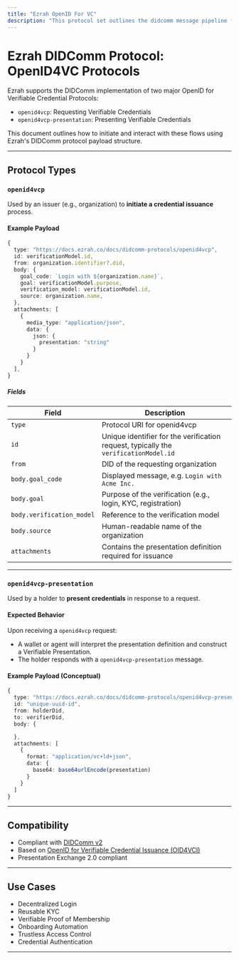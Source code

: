 ```yaml
---
title: "Ezrah OpenID For VC"
description: "This protocol set outlines the didcomm message pipeline for ezrah's implementation fo the openID4VCP protocol"
---
```


# Ezrah DIDComm Protocol: OpenID4VC Protocols

Ezrah supports the DIDComm implementation of two major OpenID for Verifiable Credential Protocols:

* `openid4vcp`: Requesting Verifiable Credentials
* `openid4vcp-presentation`: Presenting Verifiable Credentials

This document outlines how to initiate and interact with these flows using Ezrah's DIDComm protocol payload structure.

---

## Protocol Types

### `openid4vcp`

Used by an issuer (e.g., organization) to **initiate a credential issuance** process.

#### Example Payload

```ts
{
  type: "https://docs.ezrah.co/docs/didcomm-protocols/openid4vcp",
  id: verificationModel.id,
  from: organization.identifier?.did,
  body: {
    goal_code: `Login with ${organization.name}`,
    goal: verificationModel.purpose,
    verification_model: verificationModel.id,
    source: organization.name,
  },
  attachments: [
    {
      media_type: "application/json",
      data: {
        json: {
          presentation: "string"
        }
      }
    }
  ],
}
```

##### Fields

| Field                     | Description                                                                          |
| ------------------------- | ------------------------------------------------------------------------------------ |
| `type`                    | Protocol URI for openid4vcp                                                          |
| `id`                      | Unique identifier for the verification request, typically the `verificationModel.id` |
| `from`                    | DID of the requesting organization                                                   |
| `body.goal_code`          | Displayed message, e.g. `Login with Acme Inc.`                                       |
| `body.goal`               | Purpose of the verification (e.g., login, KYC, registration)                         |
| `body.verification_model` | Reference to the verification model                                                  |
| `body.source`             | Human-readable name of the organization                                              |
| `attachments`             | Contains the presentation definition required for issuance                           |

---

### `openid4vcp-presentation`

Used by a holder to **present credentials** in response to a request.

#### Expected Behavior

Upon receiving a `openid4vcp` request:

* A wallet or agent will interpret the presentation definition and construct a Verifiable Presentation.
* The holder responds with a `openid4vcp-presentation` message.

#### Example Payload (Conceptual)

```ts
{
  type: "https://docs.ezrah.co/docs/didcomm-protocols/openid4vcp-presentation",
  id: "unique-uuid-id",
  from: holderDid,
  to: verifierDid,
  body: {

  },
  attachments: [
    {
      format: "application/vc+ld+json",
      data: {
        base64: base64urlEncode(presentation)
      }
    }
  ]
}
```

---

## Compatibility

* Compliant with [DIDComm v2](https://identity.foundation/didcomm-messaging/spec/)
* Based on [OpenID for Verifiable Credential Issuance (OID4VCI)](https://openid.net/specs/openid-4-verifiable-credential-issuance-1_0.html)
* Presentation Exchange 2.0 compliant

---

## Use Cases

* Decentralized Login
* Reusable KYC
* Verifiable Proof of Membership
* Onboarding Automation
* Trustless Access Control
* Credential Authentication

---



